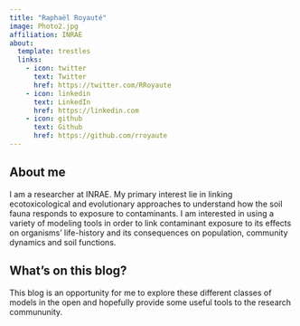 ```yaml
---
title: "Raphaël Royauté"
image: Photo2.jpg
affiliation: INRAE
about:
  template: trestles
  links:
    - icon: twitter
      text: Twitter
      href: https://twitter.com/RRoyaute
    - icon: linkedin
      text: LinkedIn
      href: https://linkedin.com
    - icon: github
      text: Github
      href: https://github.com/rroyaute
---
```


## About me

I am a researcher at INRAE. My primary interest lie in linking ecotoxicological and evolutionary approaches to understand how the soil fauna responds to exposure to contaminants. I am interested in using a variety of modeling tools in order to link contaminant exposure to its effects on organisms' life-history and its consequences on population, community dynamics and soil functions.

## What's on this blog?
This blog is an opportunity for me to explore these different classes of models in the open and hopefully provide some useful tools to the research commununity.
